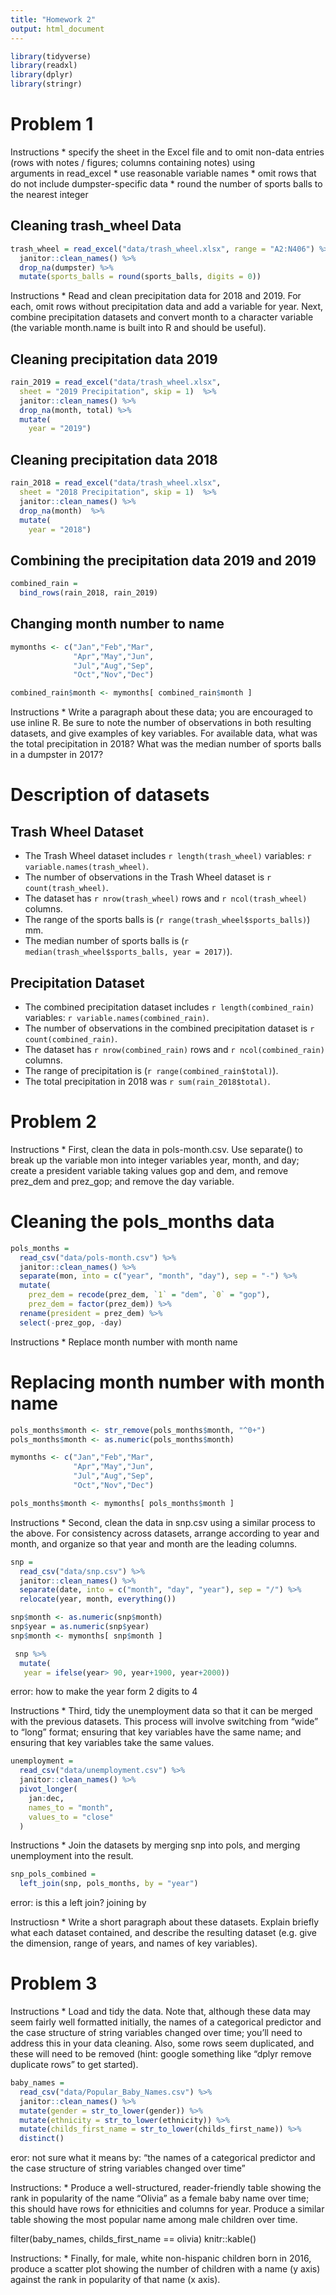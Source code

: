 ```yaml
---
title: "Homework 2"
output: html_document
---
```


```r
library(tidyverse)
library(readxl)
library(dplyr)
library(stringr) 
```

# Problem 1

Instructions
* specify the sheet in the Excel file and to omit non-data entries (rows with notes / figures; columns containing notes) using   
  arguments in read_excel
* use reasonable variable names
* omit rows that do not include dumpster-specific data
* round the number of sports balls to the nearest integer

## Cleaning trash_wheel Data

```r
trash_wheel = read_excel("data/trash_wheel.xlsx", range = "A2:N406") %>% 
  janitor::clean_names() %>% 
  drop_na(dumpster) %>% 
  mutate(sports_balls = round(sports_balls, digits = 0))
```

Instructions
* Read and clean precipitation data for 2018 and 2019. For each, omit rows without precipitation data and add a variable for year. Next, combine precipitation datasets and convert month to a character variable (the variable month.name is built into R and should be useful).

## Cleaning precipitation data 2019 

```r
rain_2019 = read_excel("data/trash_wheel.xlsx", 
  sheet = "2019 Precipitation", skip = 1)  %>%
  janitor::clean_names() %>% 
  drop_na(month, total) %>% 
  mutate(
    year = "2019")
```

## Cleaning precipitation data 2018

```r
rain_2018 = read_excel("data/trash_wheel.xlsx", 
  sheet = "2018 Precipitation", skip = 1)  %>%
  janitor::clean_names() %>% 
  drop_na(month)  %>% 
  mutate(
    year = "2018")
```

## Combining the precipitation data 2019 and 2019 
```r
combined_rain = 
  bind_rows(rain_2018, rain_2019) 
```

## Changing month number to name

```r
mymonths <- c("Jan","Feb","Mar",
              "Apr","May","Jun",
              "Jul","Aug","Sep",
              "Oct","Nov","Dec")

combined_rain$month <- mymonths[ combined_rain$month ]
```

Instructions
* Write a paragraph about these data; you are encouraged to use inline R. Be sure to note the number of observations in both resulting datasets, and give examples of key variables. For available data, what was the total precipitation in 2018? What was the median number of sports balls in a dumpster in 2017?

# Description of datasets

## Trash Wheel Dataset

* The Trash Wheel dataset includes `r length(trash_wheel)` variables: `r variable.names(trash_wheel)`.
* The number of observations in the Trash Wheel dataset is `r count(trash_wheel)`.
* The dataset has `r nrow(trash_wheel)` rows and `r ncol(trash_wheel)` columns.
* The range of the sports balls is (`r range(trash_wheel$sports_balls)`) mm.
* The median number of sports balls is (`r median(trash_wheel$sports_balls, year = 2017)`).

## Precipitation Dataset

* The combined precipitation dataset includes `r length(combined_rain)` variables: `r variable.names(combined_rain)`.
* The number of observations in the combined precipitation  dataset is `r count(combined_rain)`.
* The dataset has `r nrow(combined_rain)` rows and `r ncol(combined_rain)` columns.
* The range of precipitation is (`r range(combined_rain$total)`).
* The total precipitation in 2018 was `r sum(rain_2018$total)`.

# Problem 2

Instructions
* First, clean the data in pols-month.csv. Use separate() to break up the variable mon into integer variables year, month, and day; create a president variable taking values gop and dem, and remove prez_dem and prez_gop; and remove the day variable.

# Cleaning the pols_months data 
```r
pols_months = 
  read_csv("data/pols-month.csv") %>% 
  janitor::clean_names() %>% 
  separate(mon, into = c("year", "month", "day"), sep = "-") %>%
  mutate(
    prez_dem = recode(prez_dem, `1` = "dem", `0` = "gop"),
    prez_dem = factor(prez_dem)) %>% 
  rename(president = prez_dem) %>% 
  select(-prez_gop, -day) 
```

  
Instructions
* Replace month number with month name

# Replacing month number with month name
```r
pols_months$month <- str_remove(pols_months$month, "^0+")
pols_months$month <- as.numeric(pols_months$month)
```


```r
mymonths <- c("Jan","Feb","Mar",
              "Apr","May","Jun",
              "Jul","Aug","Sep",
              "Oct","Nov","Dec")

pols_months$month <- mymonths[ pols_months$month ]
```


Instructions
* Second, clean the data in snp.csv using a similar process to the above. For consistency across datasets, arrange according to year and month, and organize so that year and month are the leading columns.

```r
snp = 
  read_csv("data/snp.csv") %>% 
  janitor::clean_names() %>% 
  separate(date, into = c("month", "day", "year"), sep = "/") %>% 
  relocate(year, month, everything()) 
```

```r
snp$month <- as.numeric(snp$month)
snp$year = as.numeric(snp$year)
snp$month <- mymonths[ snp$month ]
```

```r
 snp %>% 
  mutate( 
   year = ifelse(year> 90, year+1900, year+2000))
```
error: how to make the year form 2 digits to 4 

Instructions 
* Third, tidy the unemployment data so that it can be merged with the previous datasets. This process will involve switching from “wide” to “long” format; ensuring that key variables have the same name; and ensuring that key variables take the same values.

```r
unemployment = 
  read_csv("data/unemployment.csv") %>% 
  janitor::clean_names() %>% 
  pivot_longer(
    jan:dec,
    names_to = "month",
    values_to = "close"
  )
```

Instructions
* Join the datasets by merging snp into pols, and merging unemployment into the result.
```r
snp_pols_combined = 
  left_join(snp, pols_months, by = "year")
```
error: is this a left join? joining by 

Instructiosn
* Write a short paragraph about these datasets. Explain briefly what each dataset contained, and describe the resulting dataset (e.g. give the dimension, range of years, and names of key variables).

# Problem 3

Instructions
* Load and tidy the data. Note that, although these data may seem fairly well formatted initially, the names of a categorical predictor and the case structure of string variables changed over time; you’ll need to address this in your data cleaning. Also, some rows seem duplicated, and these will need to be removed (hint: google something like “dplyr remove duplicate rows” to get started).

```r
baby_names = 
  read_csv("data/Popular_Baby_Names.csv") %>% 
  janitor::clean_names() %>% 
  mutate(gender = str_to_lower(gender)) %>% 
  mutate(ethnicity = str_to_lower(ethnicity)) %>%  
  mutate(childs_first_name = str_to_lower(childs_first_name)) %>% 
  distinct() 
```
eror: not sure what it means by: "the names of a categorical predictor and the case structure of string variables changed over time"

Instructions:
* Produce a well-structured, reader-friendly table showing the rank in popularity of the name “Olivia” as a female baby name over time; this should have rows for ethnicities and columns for year. Produce a similar table showing the most popular name among male children over time.

  
  filter(baby_names, childs_first_name == olivia)
  knitr::kable()

Instructions:
* Finally, for male, white non-hispanic children born in 2016, produce a scatter plot showing the number of children with a name (y axis) against the rank in popularity of that name (x axis).



